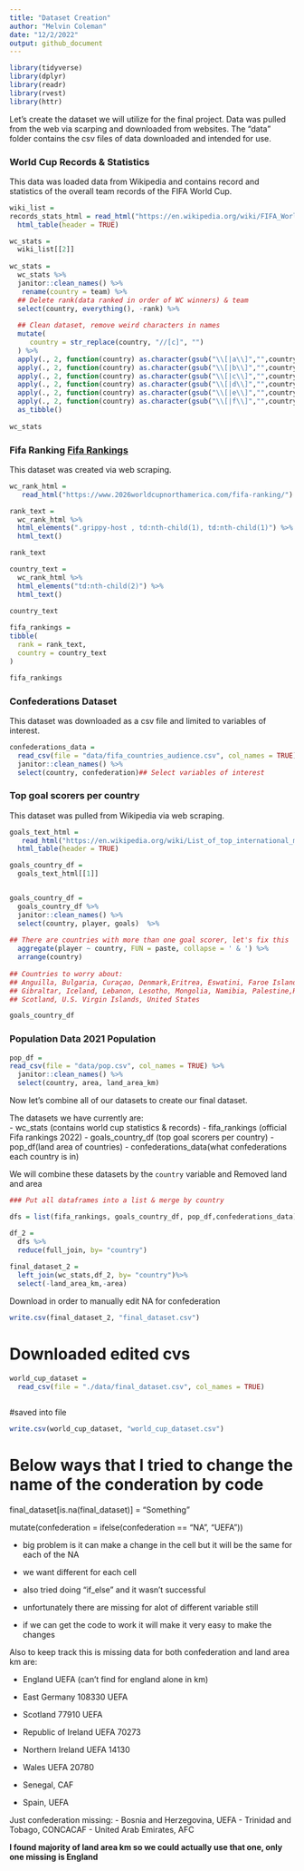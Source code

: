 ```yaml
---
title: "Dataset Creation"
author: "Melvin Coleman"
date: "12/2/2022"
output: github_document
---
```


```r
library(tidyverse)
library(dplyr)
library(readr)
library(rvest)
library(httr)

```

Let's create the dataset we will utilize for the final project. Data was pulled 
from the web via scarping and downloaded from websites. The "data" folder 
contains the csv files of data downloaded and intended for use. 

### World Cup Records & Statistics 
This data was loaded data from Wikipedia and contains record and statistics of
the overall team records of the FIFA World Cup.

```r
wiki_list =
records_stats_html = read_html("https://en.wikipedia.org/wiki/FIFA_World_Cup_records_and_statistics") %>% 
  html_table(header = TRUE)

wc_stats =
  wiki_list[[2]]
  
wc_stats = 
  wc_stats %>% 
  janitor::clean_names() %>%
   rename(country = team) %>% 
  ## Delete rank(data ranked in order of WC winners) & team
  select(country, everything(), -rank) %>% 
  
  ## Clean dataset, remove weird characters in names 
  mutate(
     country = str_replace(country, "//[c]", "")
  ) %>%
  apply(., 2, function(country) as.character(gsub("\\[|a\\]","",country))) %>%
  apply(., 2, function(country) as.character(gsub("\\[|b\\]","",country))) %>%
  apply(., 2, function(country) as.character(gsub("\\[|c\\]","",country))) %>%
  apply(., 2, function(country) as.character(gsub("\\[|d\\]","",country))) %>%
  apply(., 2, function(country) as.character(gsub("\\[|e\\]","",country))) %>%
  apply(., 2, function(country) as.character(gsub("\\[|f\\]","",country))) %>%
  as_tibble()
  
wc_stats
```


### Fifa Ranking [Fifa Rankings](https://www.2026worldcupnorthamerica.com/fifa-ranking/)

This dataset was created via web scraping. 
```r
wc_rank_html =
   read_html("https://www.2026worldcupnorthamerica.com/fifa-ranking/") 

rank_text = 
  wc_rank_html %>% 
  html_elements(".grippy-host , td:nth-child(1), td:nth-child(1)") %>% 
  html_text() 

rank_text

country_text =
  wc_rank_html %>% 
  html_elements("td:nth-child(2)") %>% 
  html_text() 
  
country_text

fifa_rankings = 
tibble(
  rank = rank_text,
  country = country_text
) 

fifa_rankings

```

### Confederations Dataset

This dataset was downloaded as a csv file and limited to variables of interest.

```r
confederations_data = 
  read_csv(file = "data/fifa_countries_audience.csv", col_names = TRUE) %>% 
  janitor::clean_names() %>% 
  select(country, confederation)## Select variables of interest 

```

### Top goal scorers per country 

This dataset was pulled from Wikipedia via web scraping. 
```r
goals_text_html =
   read_html("https://en.wikipedia.org/wiki/List_of_top_international_men%27s_football_goal_scorers_by_country")  %>% 
  html_table(header = TRUE)

goals_country_df = 
  goals_text_html[[1]]


goals_country_df =
  goals_country_df %>% 
  janitor::clean_names() %>% 
  select(country, player, goals)  %>% 
  
## There are countries with more than one goal scorer, let's fix this
  aggregate(player ~ country, FUN = paste, collapse = ' & ') %>% 
  arrange(country)
    
## Countries to worry about:
## Anguilla, Bulgaria, Curaçao, Denmark,Eritrea, Eswatini, Faroe Islands, France,
## Gibraltar, Iceland, Lebanon, Lesotho, Mongolia, Namibia, Palestine,Romania,
## Scotland, U.S. Virgin Islands, United States

goals_country_df
```

### Population Data 2021 Population 

```r
pop_df = 
read_csv(file = "data/pop.csv", col_names = TRUE) %>% 
  janitor::clean_names() %>% 
  select(country, area, land_area_km)

```

Now let's combine all of our datasets to create our final dataset. 

The datasets we have currently are: <br> 
- wc_stats (contains world cup statistics & records)
- fifa_rankings (official Fifa rankings 2022)
- goals_country_df (top goal scorers per country)
- pop_df(land area of countries)
- confederations_data(what confederations each country is in)

We will combine these datasets by the `country` variable and Removed land and area
```r
### Put all dataframes into a list & merge by country

dfs = list(fifa_rankings, goals_country_df, pop_df,confederations_data)

df_2 =
  dfs %>%
  reduce(full_join, by= "country")
 
final_dataset_2 = 
  left_join(wc_stats,df_2, by= "country")%>%
  select(-land_area_km,-area)


```

Download in order to manually edit NA for confederation 

```r
write.csv(final_dataset_2, "final_dataset.csv")
```

# Downloaded edited cvs

```r
world_cup_dataset = 
  read_csv(file = "./data/final_dataset.csv", col_names = TRUE)
  
```

#saved into file
```r
write.csv(world_cup_dataset, "world_cup_dataset.csv")

```
  
# Below ways that I tried to change the name of the conderation by code 
  
final_dataset[is.na(final_dataset)] = "Something"

mutate(confederation = ifelse(confederation == "NA", "UEFA"))

- big problem is it can make a change in the cell but it will be the same for each of the NA 
- we want different for each cell
- also tried doing "if_else" and it wasn't successful

- unfortunately there are missing for alot of different variable still 
- if we can get the code to work it will make it very easy to make the changes

Also to keep track this is missing data for both confederation and land area km are:<br>  

- England UEFA (can't find for england alone in km)
- East Germany 108330 UEFA
- Scotland 77910 UEFA

- Republic of Ireland UEFA 70273
- Northern Ireland UEFA 14130
- Wales UEFA 20780
- Senegal, CAF
- Spain, UEFA

Just confederation missing: 
- Bosnia and Herzegovina, UEFA
- Trinidad and Tobago, CONCACAF
- United Arab Emirates, AFC

**I found majority of land area km so we could actually use that one, only one missing is England **

